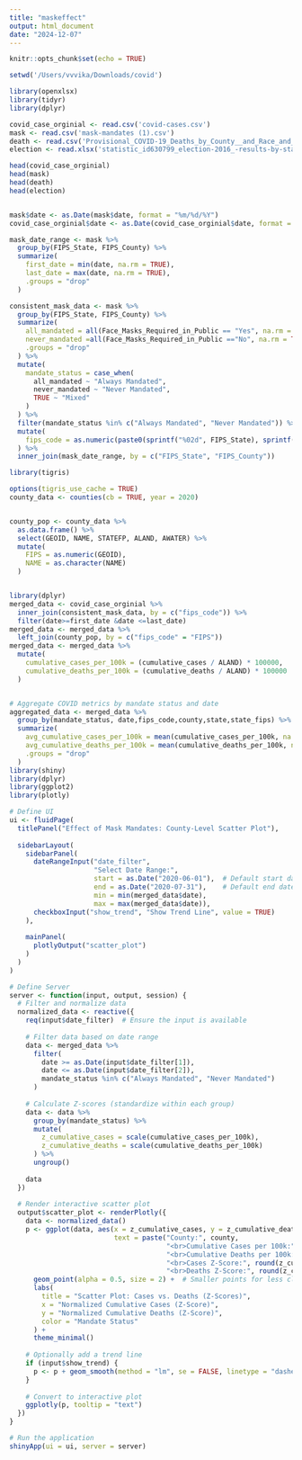 ```yaml
---
title: "maskeffect"
output: html_document
date: "2024-12-07"
---
```


```r
knitr::opts_chunk$set(echo = TRUE)
```

```r

setwd('/Users/vvvika/Downloads/covid')

library(openxlsx) 
library(tidyr)
library(dplyr)

covid_case_orginial <- read.csv('covid-cases.csv')
mask <- read.csv('mask-mandates (1).csv')
death <- read.csv('Provisional_COVID-19_Deaths_by_County__and_Race_and_Hispanic_Origin_20241120.csv')
election <- read.xlsx('statistic_id630799_election-2016_-results-by-state.xlsx')

head(covid_case_orginial)
head(mask)
head(death)
head(election)


mask$date <- as.Date(mask$date, format = "%m/%d/%Y")
covid_case_orginial$date <- as.Date(covid_case_orginial$date, format = "%m/%d/%Y")

mask_date_range <- mask %>%
  group_by(FIPS_State, FIPS_County) %>%
  summarize(
    first_date = min(date, na.rm = TRUE),
    last_date = max(date, na.rm = TRUE),
    .groups = "drop"
  )

consistent_mask_data <- mask %>%
  group_by(FIPS_State, FIPS_County) %>%
  summarize(
    all_mandated = all(Face_Masks_Required_in_Public == "Yes", na.rm = TRUE),
    never_mandated =all(Face_Masks_Required_in_Public =="No", na.rm = TRUE),
    .groups = "drop"
  ) %>%
  mutate(
    mandate_status = case_when(
      all_mandated ~ "Always Mandated",
      never_mandated ~ "Never Mandated",
      TRUE ~ "Mixed"
    )
  ) %>%
  filter(mandate_status %in% c("Always Mandated", "Never Mandated")) %>%
  mutate(
    fips_code = as.numeric(paste0(sprintf("%02d", FIPS_State), sprintf("%03d", FIPS_County)))
  ) %>%
  inner_join(mask_date_range, by = c("FIPS_State", "FIPS_County"))

library(tigris)

options(tigris_use_cache = TRUE)  
county_data <- counties(cb = TRUE, year = 2020)   


county_pop <- county_data %>%
  as.data.frame() %>%
  select(GEOID, NAME, STATEFP, ALAND, AWATER) %>%
  mutate(
    FIPS = as.numeric(GEOID),
    NAME = as.character(NAME)
  )


library(dplyr)
merged_data <- covid_case_orginial %>%
  inner_join(consistent_mask_data, by = c("fips_code")) %>%
  filter(date>=first_date &date <=last_date) 
merged_data <- merged_data %>%
  left_join(county_pop, by = c("fips_code" = "FIPS"))
merged_data <- merged_data %>%
  mutate(
    cumulative_cases_per_100k = (cumulative_cases / ALAND) * 100000,
    cumulative_deaths_per_100k = (cumulative_deaths / ALAND) * 100000
  )


# Aggregate COVID metrics by mandate status and date
aggregated_data <- merged_data %>%
  group_by(mandate_status, date,fips_code,county,state,state_fips) %>%
  summarize(
    avg_cumulative_cases_per_100k = mean(cumulative_cases_per_100k, na.rm = TRUE),
    avg_cumulative_deaths_per_100k = mean(cumulative_deaths_per_100k, na.rm = TRUE),
    .groups = "drop"
  )
library(shiny)
library(dplyr)
library(ggplot2)
library(plotly)

# Define UI
ui <- fluidPage(
  titlePanel("Effect of Mask Mandates: County-Level Scatter Plot"),
  
  sidebarLayout(
    sidebarPanel(
      dateRangeInput("date_filter", 
                     "Select Date Range:",
                     start = as.Date("2020-06-01"),  # Default start date
                     end = as.Date("2020-07-31"),    # Default end date
                     min = min(merged_data$date),
                     max = max(merged_data$date)),
      checkboxInput("show_trend", "Show Trend Line", value = TRUE)
    ),
    
    mainPanel(
      plotlyOutput("scatter_plot")
    )
  )
)

# Define Server
server <- function(input, output, session) {
  # Filter and normalize data
  normalized_data <- reactive({
    req(input$date_filter)  # Ensure the input is available
    
    # Filter data based on date range
    data <- merged_data %>%
      filter(
        date >= as.Date(input$date_filter[1]),
        date <= as.Date(input$date_filter[2]),
        mandate_status %in% c("Always Mandated", "Never Mandated")
      )
    
    # Calculate Z-scores (standardize within each group)
    data <- data %>%
      group_by(mandate_status) %>%
      mutate(
        z_cumulative_cases = scale(cumulative_cases_per_100k),
        z_cumulative_deaths = scale(cumulative_deaths_per_100k)
      ) %>%
      ungroup()
    
    data
  })
  
  # Render interactive scatter plot
  output$scatter_plot <- renderPlotly({
    data <- normalized_data()
    p <- ggplot(data, aes(x = z_cumulative_cases, y = z_cumulative_deaths, color = mandate_status,
                          text = paste("County:", county,
                                       "<br>Cumulative Cases per 100k:", round(cumulative_cases_per_100k, 2),
                                       "<br>Cumulative Deaths per 100k:", round(cumulative_deaths_per_100k, 2),
                                       "<br>Cases Z-Score:", round(z_cumulative_cases, 2),
                                       "<br>Deaths Z-Score:", round(z_cumulative_deaths, 2)))) +
      geom_point(alpha = 0.5, size = 2) +  # Smaller points for less clutter
      labs(
        title = "Scatter Plot: Cases vs. Deaths (Z-Scores)",
        x = "Normalized Cumulative Cases (Z-Score)",
        y = "Normalized Cumulative Deaths (Z-Score)",
        color = "Mandate Status"
      ) +
      theme_minimal()
    
    # Optionally add a trend line
    if (input$show_trend) {
      p <- p + geom_smooth(method = "lm", se = FALSE, linetype = "dashed", size = 1)
    }
    
    # Convert to interactive plot
    ggplotly(p, tooltip = "text")
  })
}

# Run the application
shinyApp(ui = ui, server = server)
```

